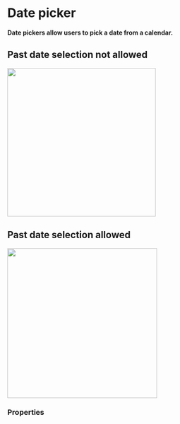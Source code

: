 # Date picker <ReactStabilityFlag status="unstable" />

**Date pickers allow users to pick a date from a calendar.**

## Past date selection not allowed

<DemoBlock withThemeSwitcher>
    <img width="336" src="datepicker-past-date-off.png" />
</DemoBlock>

## Past date selection allowed

<DemoBlock withThemeSwitcher>
    <img width="339" src="datepicker-past-date-on.png" />
</DemoBlock>

### Properties
